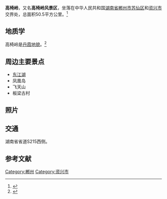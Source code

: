 '''高椅岭'''，又名'''高椅岭风景区'''，坐落在中华人民共和国[[湖南省|湖南省]][[郴州市|郴州市]][[苏仙区|苏仙区]]和[[资兴市|资兴市]]交界处，总面积50.5平方公里。{{r|duck|page=240}}<ref>{{cite news |title=高椅岭丹霞，美得一塌糊涂，却很少人知道。 |url=http://op.inews.qq.com/m/20180131A1F4CQ00?refer=100000355&chl_code=kb_news_travel&h=0 |accessdate=2021-01-14 |work=腾讯网 |date=2018-01-31}}</ref>

==地质学==
高椅岭是[[丹霞地貌|丹霞地貌]]。{{r|duck|page=240}}<ref>{{cite news |title=探秘郴州高椅岭 一个美得一塌糊涂的地方 |url=http://travel.sina.com.cn/china/2014-11-21/1522286223.shtml?from=wap |accessdate=2021-01-14 |work=新浪 |date=2014-11-21}}</ref>

==周边主要景点==
*[[东江湖|东江湖]]
*凤凰岛
*飞天山
*板梁古村

==照片==
{{Gallery
|align=center
|File:Mount Gaoyiling in Chenzhou, Hunan, China2.jpg
 |Gaoyi Ridge Scenic Spot.
|File:Mount Gaoyiling in Chenzhou, Hunan, China5.jpg
 |Gaoyi Ridge Scenic Spot.
|File:Mount Gaoyiling in Chenzhou, Hunan, China7.jpg
 |Gaoyi Ridge Scenic Spot.
}}

==交通==
湖南省省道S215西侧。{{r|duck|page=240}}

==参考文献==
{{Reflist|refs=
<ref name="duck">{{cite book |editor1=孤独星球公司 |chapter=湘北地区：郴州及周边 |title=《孤独星球：湖南》 |year=2018 |publisher=中国地图出版社 |location=北京市 |isbn=978-7-5204-0689-5}}</ref>
}}

{{DEFAULTSORT:Gao高椅岭}}
[[Category:郴州|Category:郴州]]
[[Category:资兴市|Category:资兴市]]

{{coord|25.961527|N|113.156794|E|type:landmark_region:CN-43|format=dms|display=title}}